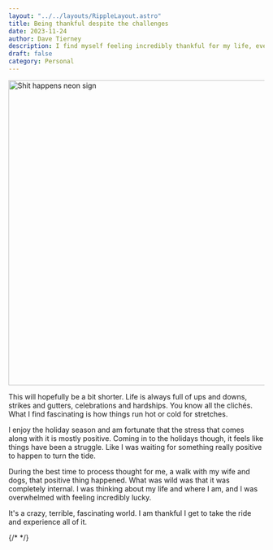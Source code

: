 ```yaml
---
layout: "../../layouts/RippleLayout.astro"
title: Being thankful despite the challenges
date: 2023-11-24
author: Dave Tierney
description: I find myself feeling incredibly thankful for my life, even though the void feels vast this year. Feel free to skip this.
draft: false
category: Personal
---
```



<Image src={shit} alt="Shit happens neon sign" height="600" width="1200" />

This will hopefully be a bit shorter. Life is always full of ups and downs, strikes and gutters, celebrations and hardships. You know all the clichés. What I find fascinating is how things run hot or cold for stretches.

I enjoy the holiday season and am fortunate that the stress that comes along with it is mostly positive. Coming in to the holidays though, it feels like things have been a struggle. Like I was waiting for something really positive to happen to turn the tide.

During the best time to process thought for me, a walk with my wife and dogs, that positive thing happened. What was wild was that it was completely internal. I was thinking about my life and where I am, and I was overwhelmed with feeling incredibly lucky.

It's a crazy, terrible, fascinating world. I am thankful I get to take the ride and experience all of it.

{/* <a href="" target="_blank" rel="noopener" className="whitespace-nowrap underline decoration-neon transition hover:text-neon"></a> */}